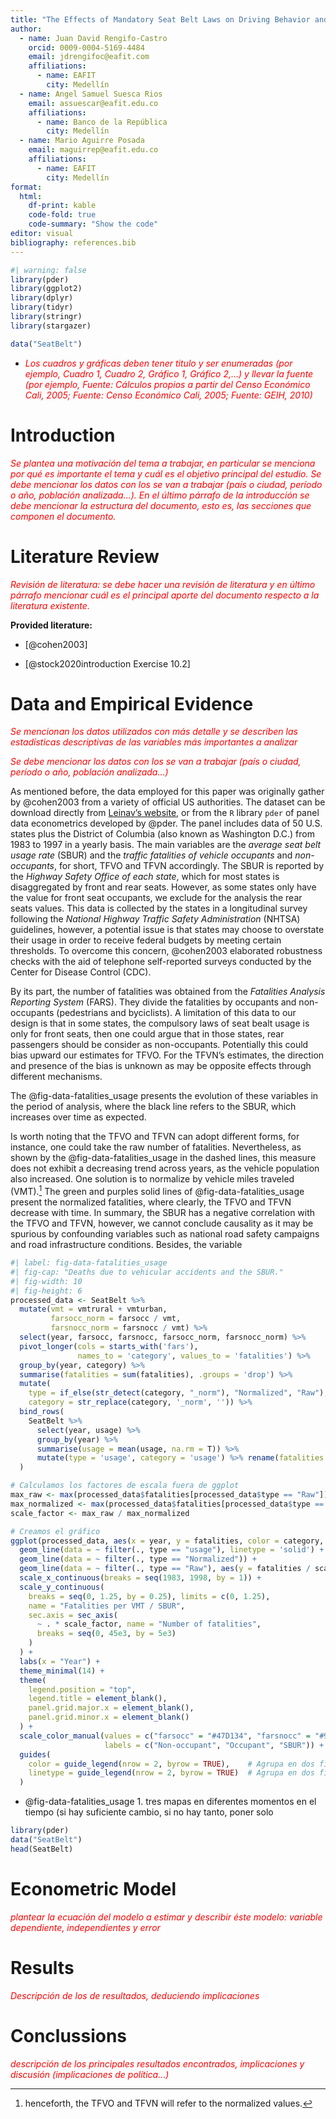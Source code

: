 ```yaml
---
title: "The Effects of Mandatory Seat Belt Laws on Driving Behavior and Traffic Fatalities"
author:
  - name: Juan David Rengifo-Castro
    orcid: 0009-0004-5169-4484
    email: jdrengifoc@eafit.com
    affiliations:
      - name: EAFIT
        city: Medellín
  - name: Angel Samuel Suesca Rios
    email: assuescar@eafit.edu.co
    affiliations:
      - name: Banco de la República
        city: Medellín
  - name: Mario Aguirre Posada
    email: maguirrep@eafit.edu.co
    affiliations:
      - name: EAFIT
        city: Medellín
format: 
  html:
    df-print: kable
    code-fold: true
    code-summary: "Show the code"
editor: visual
bibliography: references.bib
---
```


```r
#| warning: false
library(pder)
library(ggplot2)
library(dplyr)
library(tidyr)
library(stringr)
library(stargazer)

data("SeatBelt")
```

-   [*Los cuadros y gráficas deben tener titulo y ser enumeradas (por ejemplo, Cuadro 1, Cuadro 2, Gráfico 1, Gráfico 2,...) y llevar la fuente (por ejemplo, Fuente: Cálculos propios a partir del Censo Económico Cali, 2005; Fuente: Censo Económico Cali, 2005; Fuente: GEIH, 2010)*]{style="color:red;"}

# Introduction

[*Se plantea una motivación del tema a trabajar, en particular se menciona por qué es importante el tema y cuál es el objetivo principal del estudio. Se debe mencionar los datos con los se van a trabajar (país o ciudad, período o año, población analizada...). En el último párrafo de la introducción se debe mencionar la estructura del documento, esto es, las secciones que componen el documento.*]{style="color:red;"}

# Literature Review

[*Revisión de literatura: se debe hacer una revisión de literatura y en último párrafo mencionar cuál es el principal aporte del documento respecto a la literatura existente.*]{style="color:red;"}

**Provided literature:**

-   [@cohen2003]

-   [@stock2020introduction Exercise 10.2]

# Data and Empirical Evidence

[*Se mencionan los datos utilizados con más detalle y se describen las estadísticas descriptivas de las variables más importantes a analizar*]{style="color:red;"}

[*Se debe mencionar los datos con los se van a trabajar (país o ciudad, período o año, población analizada...)*]{style="color:red;"}

As mentioned before, the data employed for this paper was originally gather by @cohen2003 from a variety of official US authorities. The dataset can be download directly from [Leinav's website](https://leinav.people.stanford.edu/research), or from the `R` library `pder` of panel data econometrics developed by @pder. The panel includes data of 50 U.S. states plus the District of Columbia (also known as Washington D.C.) from 1983 to 1997 in a yearly basis. The main variables are the *average seat belt usage rate* (SBUR) and the *traffic fatalities of vehicle occupants* and *non-occupants*, for short, TFVO and TFVN accordingly. The SBUR is reported by the *Highway Safety Office of each state*, which for most states is disaggregated by front and rear seats. However, as some states only have the value for front seat occupants, we exclude for the analysis the rear seats values. This data is collected by the states in a longitudinal survey following the *National Highway Traffic Safety Administration* (NHTSA) guidelines, however, a potential issue is that states may choose to overstate their usage in order to receive federal budgets by meeting certain thresholds. To overcome this concern, @cohen2003 elaborated robustness checks with the aid of telephone self-reported surveys conducted by the Center for Disease Control (CDC).

By its part, the number of fatalities was obtained from the *Fatalities Analysis Reporting System* (FARS). They divide the fatalities by occupants and non-occupants (pedestrians and byciclists). A limitation of this data to our design is that in some states, the compulsory laws of seat bealt usage is only for front seats, then one could argue that in those states, rear passengers should be consider as non-occupants. Potentially this could bias upward our estimates for TFVO. For the TFVN's estimates, the direction and presence of the bias is unknown as may be opposite effects through different mechanisms.

The @fig-data-fatalities_usage presents the evolution of these variables in the period of analysis, where the black line refers to the SBUR, which increases over time as expected.

Is worth noting that the TFVO and TFVN can adopt different forms, for instance, one could take the raw number of fatalities. Nevertheless, as shown by the @fig-data-fatalities_usage in the dashed lines, this measure does not exhibit a decreasing trend across years, as the vehicle population also increased. One solution is to normalize by vehicle miles traveled (VMT).[^1] The green and purples solid lines of @fig-data-fatalities_usage present the normalized fatalities, where clearly, the TFVO and TFVN decrease with time. In summary, the SBUR has a negative correlation with the TFVO and TFVN, however, we cannot conclude causality as it may be spurious by confounding variables such as national road safety campaigns and road infrastructure conditions. Besides, the variable

[^1]: henceforth, the TFVO and TFVN will refer to the normalized values.

```r
#| label: fig-data-fatalities_usage
#| fig-cap: "Deaths due to vehicular accidents and the SBUR."
#| fig-width: 10
#| fig-height: 6
processed_data <- SeatBelt %>% 
  mutate(vmt = vmtrural + vmturban,
         farsocc_norm = farsocc / vmt,
         farsnocc_norm = farsnocc / vmt) %>%
  select(year, farsocc, farsnocc, farsocc_norm, farsnocc_norm) %>% 
  pivot_longer(cols = starts_with('fars'), 
               names_to = 'category', values_to = 'fatalities') %>% 
  group_by(year, category) %>% 
  summarise(fatalities = sum(fatalities), .groups = 'drop') %>% 
  mutate(
    type = if_else(str_detect(category, "_norm"), "Normalized", "Raw"),
    category = str_replace(category, '_norm', '')) %>% 
  bind_rows(
    SeatBelt %>% 
      select(year, usage) %>% 
      group_by(year) %>% 
      summarise(usage = mean(usage, na.rm = T)) %>% 
      mutate(type = 'usage', category = 'usage') %>% rename(fatalities = usage)
  )

# Calculamos los factores de escala fuera de ggplot
max_raw <- max(processed_data$fatalities[processed_data$type == "Raw"])
max_normalized <- max(processed_data$fatalities[processed_data$type == "Normalized"])
scale_factor <- max_raw / max_normalized

# Creamos el gráfico
ggplot(processed_data, aes(x = year, y = fatalities, color = category, linetype = type)) +
  geom_line(data = ~ filter(., type == "usage"), linetype = 'solid') +
  geom_line(data = ~ filter(., type == "Normalized")) +
  geom_line(data = ~ filter(., type == "Raw"), aes(y = fatalities / scale_factor)) +
  scale_x_continuous(breaks = seq(1983, 1998, by = 1)) +
  scale_y_continuous(
    breaks = seq(0, 1.25, by = 0.25), limits = c(0, 1.25),
    name = "Fatalities per VMT / SBUR",
    sec.axis = sec_axis(
      ~ . * scale_factor, name = "Number of fatalities",
      breaks = seq(0, 45e3, by = 5e3)
    )
  ) +
  labs(x = "Year") +
  theme_minimal(14) +
  theme(
    legend.position = "top",
    legend.title = element_blank(),
    panel.grid.major.x = element_blank(),
    panel.grid.minor.x = element_blank()
  ) +
  scale_color_manual(values = c("farsocc" = "#47D134", "farsnocc" = "#922FD6", 'usage' = 'black'),
                     labels = c("Non-occupant", "Occupant", "SBUR")) +
  guides(
    color = guide_legend(nrow = 2, byrow = TRUE),    # Agrupa en dos filas
    linetype = guide_legend(nrow = 2, byrow = TRUE)  # Agrupa en dos filas
  )
```

-   @fig-data-fatalities_usage 1. tres mapas en diferentes momentos en el tiempo (si hay suficiente cambio, si no hay tanto, poner solo

```r
library(pder)
data("SeatBelt")
head(SeatBelt)
```

# Econometric Model

[*plantear la ecuación del modelo a estimar y describir éste modelo: variable dependiente, independientes y error*]{style="color:red;"}

# Results

[*Descripción de los de resultados, deduciendo implicaciones*]{style="color:red;"}

# Conclussions

[*descripción de los principales resultados encontrados, implicaciones y discusión (implicaciones de política...)*]{style="color:red;"}

